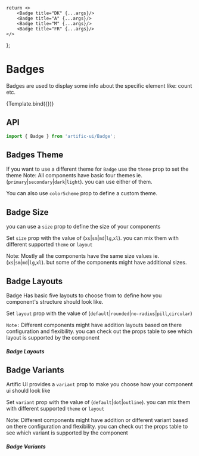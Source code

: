 

<Meta
	title="Components/Badge"
	component={Badge}
/>

	return <>
		<Badge title="DK" {...args}/>
		<Badge title="A" {...args}/>
		<Badge title="M" {...args}/>
		<Badge title="FR" {...args}/>
	</>
};

# Badges

Badges are used to display some info about the specific element like: count etc.

<Canvas>
	<Story name="Default">{Template.bind({})}</Story>
</Canvas>

## API

```jsx
import { Badge } from 'artific-ui/Badge';
```

<ArgsTable story="Default"/>

## Badges Theme

If you want to use a different theme for `Badge` use the `theme` prop to set the theme
Note: All components have basic four themes ie. (`primary`|`secondary`|`dark`|`light`). you can use either of them.

You can also use `colorScheme` prop to define a custom theme.

<Canvas>
	<Story name="Badges Theme">
		<Badge theme="primary" title="DK"/>
		<Badge theme="secondary" title="DK"/>
		<Badge theme="dark" title="DK"/>
		<Badge theme="light" title="DK"/>
		<Badge colorScheme={{
			background: 'linear-gradient(45deg, #e736f4, #673ab7)',
			backgroundColor: '#e736f4',
			color: 'white',
		}} title="DK"/>
	</Story>
</Canvas>

## Badge Size

you can use a `size` prop to define the size of your components

Set `size` prop with the value of (`xs`|`sm`|`md`|`lg`,`xl`). you can mix them with different supported `theme` or `layout`

Note: Mostly all the components have the same size values ie.(`xs`|`sm`|`md`|`lg`,`xl`). but some of the components might have additional sizes.

<Canvas>
	<Story name="Badge Size">
		<Badge size="xl" title="XL"/>
		<Badge size="lg" title="LG"/>
		<Badge size="md" title="MD"/>
		<Badge size="sm" title="SM"/>
		<Badge size="xs" title="XS"/>
	</Story>
</Canvas>

## Badge Layouts

Badge Has basic five layouts to choose from to define how you component's structure should look like.

Set `layout` prop with the value of (`default`|`rounded`|`no-radius`|`pill`,`circular`)

`Note:` Different components might have addition layouts based on there configuration and flexibility. you can check out the props table to see which layout is supported by the component

<Canvas>
	<Story name="Badge Layouts">
		<h5>Badge Layouts</h5>
		<Badge title="DK" layout="default"/>
		<Badge title="DK" layout="rounded"/>
		<Badge title="DK" layout="no-radius"/>
		<Badge title="DK" layout="pill"/>
		<Badge title="DK" layout="circular"/>
	</Story>
</Canvas>


## Badge Variants

Artific UI provides a `variant` prop to make you choose how your component ui should look like

Set `variant` prop with the value of (`default`|`dot`|`outline`). you can mix them with different supported `theme` or `layout`

Note: Different components might have addition or different variant based on there configuration and flexibility.
you can check out the props table to see which variant is supported by the component

<Canvas>
	<Story name="Badge Variants">
		<h5>Badge Variants</h5>
		<Badge title="DK" variant="default"/>
		<Badge title="DK" variant="outline"/>
		<Badge variant="dot"/>
	</Story>
</Canvas>
